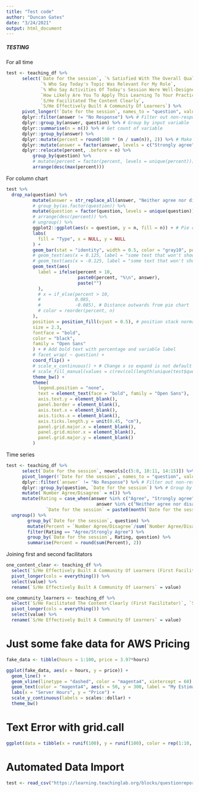 ```yaml
---
title: "Test code"
author: "Duncan Gates"
date: "3/24/2021"
output: html_document
---
```


##### TESTING
For all time
```r
test <- teaching_df %>%
      select(`Date for the session`, `% Satisfied With The Overall Quality Of Today's Professional Learning Session`, 
             `% Who Say Today's Topic Was Relevant For My Role`, 
             `% Who Say Activities Of Today's Session Were Well-Designed To Help Me Learn`, 
             `How Likely Are You To Apply This Learning To Your Practice In The Next 4-6 Weeks?`, 
             `S/He Facilitated The Content Clearly`, 
             `S/He Effectively Built A Community Of Learners`) %>%
      pivot_longer(!`Date for the session`, names_to = "question", values_to = "answer") %>%
      dplyr::filter(answer != "No Response") %>% # Filter out non-responses
      dplyr::group_by(answer, question) %>% # Group by input variable
      dplyr::summarise(n = n()) %>% # Get count of variable
      dplyr::group_by(answer) %>%
      dplyr::mutate(percent = round(100 * (n / sum(n)), 2)) %>% # Make a percent column without non-responses
      dplyr::mutate(answer = factor(answer, levels = c("Strongly agree", "Agree", "Neither agree nor disagree", "Disagree", "Strongly disagree"))) %>%
      dplyr::relocate(percent, .before = n) %>%
          group_by(question) %>%
          # mutate(percent = factor(percent, levels = unique(percent))) %>%
          arrange(desc(max(percent)))

```

For column chart

```r
test %>%
  drop_na(question) %>%
          mutate(answer = str_replace_all(answer, "Neither agree nor disagree", "Neither")) %>%
          # group_by(as.factor(question)) %>%
          mutate(question = factor(question, levels = unique(question))) %>%
          # arrange(desc(percent)) %>%
          # ungroup() %>%
          ggplot2::ggplot(aes(x = question, y = n, fill = n)) + # Pie chart input, ordered by n
          labs(
            fill = "Type", x = NULL, y = NULL
          ) +
          geom_bar(stat = "identity", width = 0.5, color = "gray10", position = position_fill()) +
          # geom_text(aes(x = 0.125, label = "some text that won't show up"), color = "transparent", position = "fill") + # This adjusts the column size
          # geom_text(aes(x = -0.125, label = "some text that won't show up"), color = "transparent", position = "fill") + # This adjusts the column size
          geom_text(aes(
            label = ifelse(percent > 10,
                           paste0(percent, "%\n", answer),
                           paste("")
            ),
            # x = if_else(percent > 10,
            #             0.085,
            #             -0.085), # Distance outwards from pie chart
            # color = reorder(percent, n)
          ),
          position = position_fill(vjust = 0.5), # position stack normally stacks bars, but here it keeps the text in the right place once put in polar
          size = 2.3,
          fontface = "bold",
          color = "black",
          family = "Open Sans"
          ) + # Add bold text with percentage and variable label
          # facet_wrap( ~ question) +
          coord_flip() +
          # scale_x_continuous() + # Change x so expand is not default and adds no padding so the bars will produce a circle
          # scale_fill_manual(values = c(rev(col(length(unique(test$question)))))) + # custom colors
          theme_bw() +
          theme(
            legend.position = "none",
            text = element_text(face = "bold", family = "Open Sans"),
            axis.text.y = element_blank(),
            panel.border = element_blank(),
            axis.text.x = element_blank(),
            axis.ticks.x = element_blank(),
            axis.ticks.length.y = unit(0.45, "cm"),
            panel.grid.major.x = element_blank(),
            panel.grid.minor.x = element_blank(),
            panel.grid.major.y = element_blank()
          )
```


Time series
```r
test <- teaching_df %>%
      select(`Date for the session`, newcols[c(5:8, 10:11, 14:15)]) %>%
      pivot_longer(!`Date for the session`, names_to = "question", values_to = "answer") %>%
      dplyr::filter(`answer` != "No Response") %>% # Filter out non-responses
      dplyr::group_by(question, `Date for the session`) %>% # Group by input variable
      mutate(`Number Agree/Disagree` = n()) %>%
      mutate(Rating = case_when(answer %in% c("Agree", "Strongly agree") ~ "Agree/Strongly Agree",
                                  answer %in% c("Neither agree nor disagree", "Disagree", "Strongly disagree") ~ "Neither/Disagree/Strongly Disagree"),
               `Date for the session` = paste0(month(`Date for the session`, label = T, abbr = F), ", ", year(`Date for the session`))) %>%
  ungroup() %>%
        group_by(`Date for the session`, question) %>%
        mutate(Percent = `Number Agree/Disagree`/sum(`Number Agree/Disagree`)*100) %>%
        filter(Rating == "Agree/Strongly Agree") %>%
        group_by(`Date for the session`, Rating, question) %>%
        summarise(Percent = round(sum(Percent), 2))
```

Joining first and second facilitators

```r
one_content_clear <- teaching_df %>%
  select(`S/He Effectively Built A Community Of Learners (First Facilitator)`, `S/He Facilitated The Content Clearly (Second Facilitator)`) %>%
  pivot_longer(cols = everything()) %>%
  select(value) %>%
  rename(`S/He Effectively Built A Community Of Learners` = value)

one_community_learners <- teaching_df %>%
  select(`S/He Facilitated The Content Clearly (First Facilitator)`, `S/He Effectively Built A Community Of Learners (Second Facilitator)`) %>%
  pivot_longer(cols = everything()) %>%
  select(value) %>%
  rename(`S/He Effectively Built A Community Of Learners` = value)
```







# Just some fake data for AWS Pricing

```r
fake_data <- tibble(hours = 1:100, price = 3.97*hours)

ggplot(fake_data, aes(x = hours, y = price)) + 
  geom_line() +
  geom_vline(linetype = "dashed", color = "magenta4", xintercept = 60) +
  geom_text(color = "magenta4", aes(x = 50, y = 300, label = "My Estimate:")) +
  labs(x = "Server Hours", y = "Price") +
  scale_y_continuous(labels = scales::dollar) +
  theme_bw()
```




# Text Error with grid.call

```r
ggplot(data = tibble(x = runif(100), y = runif(100), color = rep(1:10, 10), label = "something"), aes(x = x, y = y, color = color)) + geom_point() + geom_text(aes(label = label), fontface = "bold", family = "Open Sans ExtraBold") + scale_color_identity() + labs(title = "dafsa") + theme_void() + theme(plot.title = element_text(hjust = 0.5, family = "Open Sans", face = "bold"), text = element_text(family = "Open Sans", face = "bold"))
```

# Automated Data Import

```r
test <- read_csv("https://learning.teachinglab.org/blocks/questionreport/adminreport.php?action=view&sid=1&cid=0&partner=&portfolio=&start_date=&end_date=&teacher=&question=10")
```


